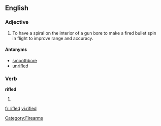 ==English==

===Adjective===
{{en-adj|-}}

# {{context|firearms}} To have a spiral on the interior of a gun bore to make a fired bullet spin in flight to improve range and accuracy.

====Antonyms====
* [[smoothbore]]
* [[unrifled]]

===Verb===
'''rifled'''

# {{past of|[[rifle]]}}

[[Category:Firearms]]

[[fr:rifled]]
[[vi:rifled]]